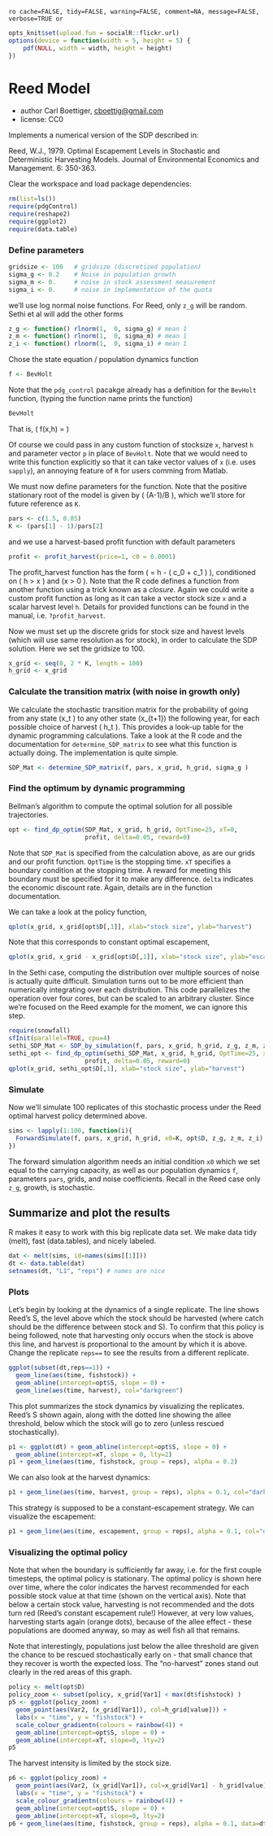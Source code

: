 `ro cache=FALSE, tidy=FALSE, warning=FALSE, comment=NA, message=FALSE, verbose=TRUE or`

``` r
opts_knit$set(upload.fun = socialR::flickr.url)
options(device = function(width = 5, height = 5) {
    pdf(NULL, width = width, height = height)
})
````

# Reed Model
 * author Carl Boettiger, <cboettig@gmail.com>
 * license: CC0

 Implements a numerical version of the SDP described in:

   Reed, W.J., 1979. Optimal Escapement Levels in Stochastic
   and Deterministic Harvesting Models. Journal of Environmental 
   Economics and Management. 6: 350-363.


Clear the workspace and load package dependencies: 
``` r
rm(list=ls())   
require(pdgControl)
require(reshape2)
require(ggplot2)
require(data.table)
````


### Define parameters 

``` r
gridsize <- 100   # gridsize (discretized population)
sigma_g <- 0.2    # Noise in population growth
sigma_m <- 0.     # noise in stock assessment measurement
sigma_i <- 0.     # noise in implementation of the quota
````

we'll use log normal noise functions. 
For Reed, only `z_g` will be random.
Sethi et al will add the other forms

``` r
z_g <- function() rlnorm(1,  0, sigma_g) # mean 1
z_m <- function() rlnorm(1,  0, sigma_m) # mean 1
z_i <- function() rlnorm(1,  0, sigma_i) # mean 1
````


Chose the state equation / population dynamics function

``` r
f <- BevHolt
````

Note that the `pdg_control` pacakge already has a definition for the `BevHolt` function, (typing the function name prints the function)

``` r
BevHolt
````

That is, \( f(x,h) = \frac{A x}{1 + B x} \)

Of course we could pass in any custom function of stocksize `x`, harvest `h` and parameter vector `p` in place of `BevHolt`.  Note that we would need to write this function explicitly so that it can take vector values of `x` (i.e. uses `sapply`), an annoying feature of `R` for users comming from Matlab.  


We must now define parameters for the function.  Note that the positive stationary root of the model is given by \( (A-1)/B \), which we'll store for future reference as `K`.  

``` r
pars <- c(1.5, 0.05)
K <- (pars[1] - 1)/pars[2]
````



and we use a harvest-based profit function with default parameters

``` r
profit <- profit_harvest(price=1, c0 = 0.0001) 
````

The profit_harvest function has the form \( \Pi = h - \left( c_0  + c_1 \frac{h}{x} \right) \frac{h}{x} \), conditioned on \( h > x \) and \(x > 0 \).  Note that the R code defines a function from another function using a trick known as a _closure_.  Again we could write a custom profit function as long as it can take a vector stock size `x` and a scalar harvest level `h`.  Details for provided functions can be found in the manual, i.e. `?profit_harvest`. 


Now we must set up the discrete grids for stock size and havest levels (which will use same resolution as for stock), in order to calculate the SDP solution.   Here we set the gridsize to 100.  

``` r
x_grid <- seq(0, 2 * K, length = 100)  
h_grid <- x_grid  
````


### Calculate the transition matrix (with noise in growth only)      
We calculate the stochastic transition matrix for the probability of going from any state \(x_t \) to any other state \(x_{t+1}\) the following year, for each possible choice of harvest \( h_t \).  This provides a look-up table for the dynamic programming calculations.  Take a look at the R code and the documentation for `determine_SDP_matrix` to see what this function is actually doing.  The implementation is quite simple.   

``` r
SDP_Mat <- determine_SDP_matrix(f, pars, x_grid, h_grid, sigma_g )
````


### Find the optimum by dynamic programming

Bellman's algorithm to compute the optimal solution for all possible trajectories.

``` r
opt <- find_dp_optim(SDP_Mat, x_grid, h_grid, OptTime=25, xT=0, 
                     profit, delta=0.05, reward=0)
````

Note that `SDP_Mat` is specified from the calculation above, as are our grids and our profit function. `OptTime` is the stopping time.  `xT` specifies a boundary condition at the stopping time. A reward for meeting this boundary must be specified for it to make any difference.  `delta` indicates the economic discount rate. Again, details are in the function documentation.   


We can take a look at the policy function, 

``` r
qplot(x_grid, x_grid[opt$D[,1]], xlab="stock size", ylab="harvest")
````

Note that this corresponds to constant optimal escapement, 
``` r
qplot(x_grid, x_grid - x_grid[opt$D[,1]], xlab="stock size", ylab="escapement")
````



In the Sethi case, computing the distribution over multiple sources of noise is actually quite difficult.  Simulation turns out to be more efficient than numerically integrating over each distribution.  This code parallelizes the operation over four cores, but can be scaled to an arbitrary cluster. Since we're focused on the Reed example for the moment, we can ignore this step.   

``` r
require(snowfall) 
sfInit(parallel=TRUE, cpu=4)
sethi_SDP_Mat <- SDP_by_simulation(f, pars, x_grid, h_grid, z_g, z_m, z_i, reps=999)
sethi_opt <- find_dp_optim(sethi_SDP_Mat, x_grid, h_grid, OptTime=25, xT=0, 
                     profit, delta=0.05, reward=0)
qplot(x_grid, sethi_opt$D[,1], xlab="stock size", ylab="harvest")
````


### Simulate 
Now we'll simulate 100 replicates of this stochastic process under the Reed optimal harvest policy determined above.

``` r
sims <- lapply(1:100, function(i){
  ForwardSimulate(f, pars, x_grid, h_grid, x0=K, opt$D, z_g, z_m, z_i)
})
````

The forward simulation algorithm needs an initial condition `x0` which we set equal to the carrying capacity, as well as our population dynamics `f`, parameters `pars`, grids, and noise coefficients.  Recall in the Reed case only `z_g`, growth, is stochastic.  


## Summarize and plot the results                                                   

R makes it easy to work with this big replicate data set.  We make data tidy (melt), fast (data.tables), and nicely labeled.

``` r
dat <- melt(sims, id=names(sims[[1]]))  
dt <- data.table(dat)
setnames(dt, "L1", "reps") # names are nice
````

### Plots 

Let's begin by looking at the dynamics of a single replicate. The line shows Reed's S, the level above which the stock should be harvested (where catch should be the difference between stock and S).  To confirm that this policy is being followed, note that harvesting only occurs when the stock is above this line, and harvest is proportional to the amount by which it is above.  Change the replicate `reps==` to see the results from a different replicate.  

``` r
ggplot(subset(dt,reps==1)) +
  geom_line(aes(time, fishstock)) +
  geom_abline(intercept=opt$S, slope = 0) +
  geom_line(aes(time, harvest), col="darkgreen") 
````


This plot summarizes the stock dynamics by visualizing the replicates. Reed's S shown again, along with the dotted line showing the allee threshold, below which the stock will go to zero (unless rescued stochastically). 

``` r
p1 <- ggplot(dt) + geom_abline(intercept=opt$S, slope = 0) + 
  geom_abline(intercept=xT, slope = 0, lty=2) 
p1 + geom_line(aes(time, fishstock, group = reps), alpha = 0.2)
````

We can also look at the harvest dynamics:

``` r
p1 + geom_line(aes(time, harvest, group = reps), alpha = 0.1, col="darkgreen")
````

This strategy is supposed to be a constant-escapement strategy. We can visualize the escapement: 

``` r
p1 + geom_line(aes(time, escapement, group = reps), alpha = 0.1, col="darkgrey")
````





### Visualizing the optimal policy
Note that when the boundary is sufficiently far away, i.e. for the first couple timesteps, the optimal policy is stationary.  The optimal policy is shown here over time, where the color indicates the harvest recommended for each possible stock value at that time (shown on the vertical axis).  Note that below a certain stock value, harvesting is not recommended and the dots turn red (Reed's constant escapement rule!)  However, at very low values, harvesting starts again (orange dots), because of the allee effect - these populations are doomed anyway, so may as well fish all that remains.

Note that interestingly, populations just below the allee threshold are given the chance to be rescued stochastically early on - that small chance that they recover is worth the expected loss.  The "no-harvest" zones stand out clearly in the red areas of this graph.

``` r
policy <- melt(opt$D)
policy_zoom <- subset(policy, x_grid[Var1] < max(dt$fishstock) )
p5 <- ggplot(policy_zoom) + 
  geom_point(aes(Var2, (x_grid[Var1]), col=h_grid[value])) + 
  labs(x = "time", y = "fishstock") +
  scale_colour_gradientn(colours = rainbow(4)) +
  geom_abline(intercept=opt$S, slope = 0) +
  geom_abline(intercept=xT, slope=0, lty=2)
p5
````

The harvest intensity is limited by the stock size.


``` r
p6 <- ggplot(policy_zoom) + 
  geom_point(aes(Var2, (x_grid[Var1]), col=x_grid[Var1] - h_grid[value])) + 
  labs(x = "time", y = "fishstock") +
  scale_colour_gradientn(colours = rainbow(4)) +
  geom_abline(intercept=opt$S, slope = 0) +
  geom_abline(intercept=xT, slope=0, lty=2)
p6 + geom_line(aes(time, fishstock, group = reps), alpha = 0.1, data=dt)
````

